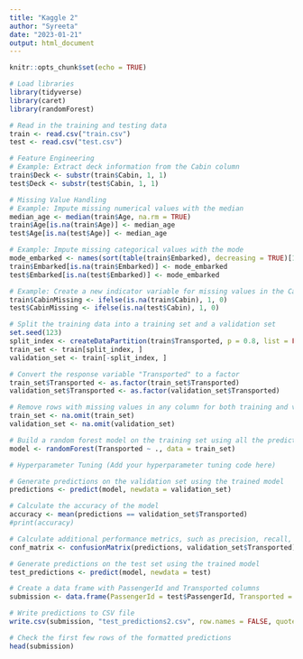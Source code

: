 ```yaml
---
title: "Kaggle 2"
author: "Syreeta"
date: "2023-01-21"
output: html_document
---
```


```r
knitr::opts_chunk$set(echo = TRUE)
```

```r
# Load libraries
library(tidyverse)
library(caret)
library(randomForest)

# Read in the training and testing data
train <- read.csv("train.csv")
test <- read.csv("test.csv")

# Feature Engineering
# Example: Extract deck information from the Cabin column
train$Deck <- substr(train$Cabin, 1, 1)
test$Deck <- substr(test$Cabin, 1, 1)

# Missing Value Handling
# Example: Impute missing numerical values with the median
median_age <- median(train$Age, na.rm = TRUE)
train$Age[is.na(train$Age)] <- median_age
test$Age[is.na(test$Age)] <- median_age

# Example: Impute missing categorical values with the mode
mode_embarked <- names(sort(table(train$Embarked), decreasing = TRUE)[1])
train$Embarked[is.na(train$Embarked)] <- mode_embarked
test$Embarked[is.na(test$Embarked)] <- mode_embarked

# Example: Create a new indicator variable for missing values in the Cabin column
train$CabinMissing <- ifelse(is.na(train$Cabin), 1, 0)
test$CabinMissing <- ifelse(is.na(test$Cabin), 1, 0)

# Split the training data into a training set and a validation set
set.seed(123)
split_index <- createDataPartition(train$Transported, p = 0.8, list = FALSE)
train_set <- train[split_index, ]
validation_set <- train[-split_index, ]

# Convert the response variable "Transported" to a factor
train_set$Transported <- as.factor(train_set$Transported)
validation_set$Transported <- as.factor(validation_set$Transported)

# Remove rows with missing values in any column for both training and validation sets
train_set <- na.omit(train_set)
validation_set <- na.omit(validation_set)

# Build a random forest model on the training set using all the predictor variables
model <- randomForest(Transported ~ ., data = train_set)

# Hyperparameter Tuning (Add your hyperparameter tuning code here)

# Generate predictions on the validation set using the trained model
predictions <- predict(model, newdata = validation_set)

# Calculate the accuracy of the model
accuracy <- mean(predictions == validation_set$Transported)
#print(accuracy)

# Calculate additional performance metrics, such as precision, recall, and F1-score
conf_matrix <- confusionMatrix(predictions, validation_set$Transported)

# Generate predictions on the test set using the trained model
test_predictions <- predict(model, newdata = test)

# Create a data frame with PassengerId and Transported columns
submission <- data.frame(PassengerId = test$PassengerId, Transported = as.character(test_predictions))

# Write predictions to CSV file
write.csv(submission, "test_predictions2.csv", row.names = FALSE, quote = FALSE)

# Check the first few rows of the formatted predictions
head(submission)

```

